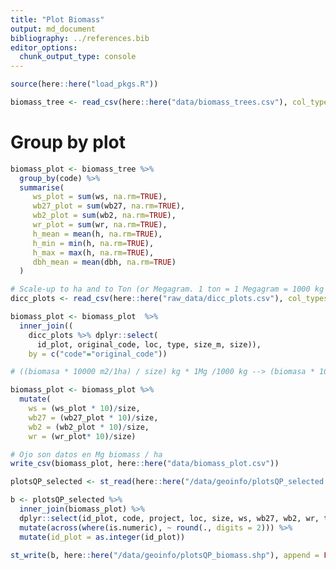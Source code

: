 ```yaml
---
title: "Plot Biomass"
output: md_document
bibliography: ../references.bib
editor_options: 
  chunk_output_type: console
---
```


```r
source(here::here("load_pkgs.R"))
```

```r
biomass_tree <- read_csv(here::here("data/biomass_trees.csv"), col_types = cols())
```

# Group by plot 
```r
biomass_plot <- biomass_tree %>% 
  group_by(code) %>% 
  summarise(
     ws_plot = sum(ws, na.rm=TRUE),
     wb27_plot = sum(wb27, na.rm=TRUE),
     wb2_plot = sum(wb2, na.rm=TRUE),
     wr_plot = sum(wr, na.rm=TRUE),
     h_mean = mean(h, na.rm=TRUE),
     h_min = min(h, na.rm=TRUE),
     h_max = max(h, na.rm=TRUE),
     dbh_mean = mean(dbh, na.rm=TRUE)
  )
```

```r
# Scale-up to ha and to Ton (or Megagram. 1 ton = 1 Megagram = 1000 kg )
dicc_plots <- read_csv(here::here("raw_data/dicc_plots.csv"), col_types = cols())   

biomass_plot <- biomass_plot  %>% 
  inner_join((
    dicc_plots %>% dplyr::select(
      id_plot, original_code, loc, type, size_m, size)), 
    by = c("code"="original_code"))

# ((biomasa * 10000 m2/1ha) / size) kg * 1Mg /1000 kg --> (biomasa * 10 )/size 

biomass_plot <- biomass_plot %>% 
  mutate(
    ws = (ws_plot * 10)/size,
    wb27 = (wb27_plot * 10)/size, 
    wb2 = (wb2_plot * 10)/size, 
    wr = (wr_plot* 10)/size) 

# Ojo son datos en Mg biomass / ha 
write_csv(biomass_plot, here::here("data/biomass_plot.csv"))

```


```r
plotsQP_selected <- st_read(here::here("/data/geoinfo/plotsQP_selected.shp"))

b <- plotsQP_selected %>% 
  inner_join(biomass_plot) %>% 
  dplyr::select(id_plot, code, project, loc, size, ws, wb27, wb2, wr, type, size_m, h_mean, h_min, h_max, dbh_mean) %>% 
  mutate(across(where(is.numeric), ~ round(., digits = 2))) %>% 
  mutate(id_plot = as.integer(id_plot)) 

st_write(b, here::here("/data/geoinfo/plotsQP_biomass.shp"), append = FALSE)
```



